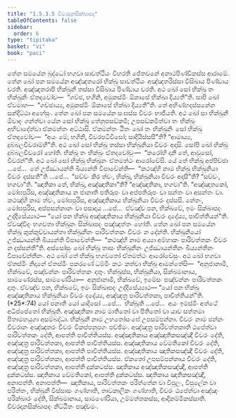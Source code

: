 ```yaml
---
title: "1.5.3.5 චීවරදානසික්ඛාපද"
tableOfContents: false
sidebar:
  order: 6
type: "tipitaka"
basket: "vi"
book: "paci"
---
```



<DynamicBreadcrumb />

<Division number="169" book="paci">

<Paragraph number="558" book="paci">
තේන සමයේන බුද්ධෝ භගවා සාවත්ථියං විහරති ජේතවනේ අනාථපිණ්ඩිකස්ස ආරාමේ. තේන ඛෝ පන සමයේන අඤ්ඤතරෝ භික්ඛු සාවත්ථියං අඤ්ඤතරිස්සා විසිඛාය පිණ්ඩාය චරති. අඤ්ඤතරාපි භික්ඛුනී තස්සා විසිඛාය පිණ්ඩාය චරති. අථ ඛෝ සෝ භික්ඛු තං භික්ඛුනිං ඒතදවෝච—  “ගච්ඡ, භගිනි, අමුකස්මිං ඕකාසේ භික්ඛා දිය්‍යතී”ති. සාපි ඛෝ ඒවමාහ—  “ගච්ඡාය්‍ය, අමුකස්මිං ඕකාසේ භික්ඛා දිය්‍යතී”ති. තේ අභිණ්හදස්සනේන සන්දිට්ඨා අහේසුං. තේන ඛෝ පන සමයේන සංඝස්ස චීවරං භාජීයති. අථ ඛෝ සා භික්ඛුනී ඕවාදං ගන්ත්වා යේන සෝ භික්ඛු තේනුපසඞ්කමි; උපසඞ්කමිත්වා තං භික්ඛුං අභිවාදේත්වා ඒකමන්තං අට්ඨාසි. ඒකමන්තං ඨිතං ඛෝ තං භික්ඛුනිං සෝ භික්ඛු ඒතදවෝච—  “අයං මේ, භගිනි, චීවරපටිවීසෝ; සාදියිස්සසී”ති? “ආමාය්‍ය, දුබ්බලචීවරාම්හී”ති.
</Paragraph>

<Paragraph number="559" book="paci">
අථ ඛෝ සෝ භික්ඛු තස්සා භික්ඛුනියා චීවරං අදාසි. සෝපි ඛෝ භික්ඛු දුබ්බලචීවරෝ හෝති. භික්ඛූ තං භික්ඛුං ඒතදවෝචුං—  “කරෝහි දානි තේ, ආවුසෝ, චීවරන්”ති. අථ ඛෝ සෝ භික්ඛු භික්ඛූනං ඒතමත්ථං ආරෝචේසි.
</Paragraph>

<Paragraph number="560" book="paci">
යේ තේ භික්ඛූ අප්පිච්ඡා …පේ…  තේ උජ්ඣායන්ති ඛිය්‍යන්ති විපාචේන්ති—  “කථඤ්හි නාම භික්ඛු භික්ඛුනියා චීවරං දස්සතී”ති …පේ…  “සච්චං කිර ත්වං, භික්ඛු, භික්ඛුනියා චීවරං අදාසී”ති? “සච්චං, භගවා”ති. “ඤාතිකා තේ, භික්ඛු, අඤ්ඤාතිකා”ති? “අඤ්ඤාතිකා, භගවා”ති. “අඤ්ඤාතකෝ, මෝඝපුරිස, අඤ්ඤාතිකාය න ජානාති පතිරූපං වා අප්පතිරූපං වා සන්තං වා අසන්තං වා. කථඤ්හි නාම ත්වං, මෝඝපුරිස, අඤ්ඤාතිකාය භික්ඛුනියා චීවරං දස්සසි. නේතං, මෝඝපුරිස, අප්පසන්නානං වා පසාදාය …පේ…  ඒවඤ්ච පන, භික්ඛවේ, ඉමං සික්ඛාපදං උද්දිසේය්‍යාථ—
</Paragraph>

<Paragraph number="561" book="paci">
<Emphasis>“යෝ පන භික්ඛු අඤ්ඤාතිකාය භික්ඛුනියා චීවරං දදේය්‍ය, පාචිත්තියන්”</Emphasis>ති.
</Paragraph>

<Paragraph number="562" book="paci">
ඒවඤ්චිදං භගවතා භික්ඛූනං සික්ඛාපදං පඤ්ඤත්තං හෝති.
</Paragraph>

</Division>
<Division number="170" book="paci">

<Paragraph number="563" book="paci">
තේන ඛෝ පන සමයේන භික්ඛූ කුක්කුච්චායන්තා භික්ඛුනීනං පාරිවත්තකං චීවරං න දේන්ති. භික්ඛුනියෝ උජ්ඣායන්ති ඛිය්‍යන්ති විපාචේන්ති—  “කථඤ්හි නාම අය්‍යා අම්හාකං පාරිවත්තකං චීවරං න දස්සන්තී”ති.
</Paragraph>

<Paragraph number="564" book="paci">
අස්සෝසුං ඛෝ භික්ඛූ තාසං භික්ඛුනීනං උජ්ඣායන්තීනං ඛිය්‍යන්තීනං විපාචේන්තීනං. අථ ඛෝ තේ භික්ඛූ භගවතෝ ඒතමත්ථං ආරෝචේසුං. අථ ඛෝ භගවා ඒතස්මිං නිදානේ ඒතස්මිං පකරණේ ධම්මිං කථං කත්වා භික්ඛූ ආමන්තේසි—  “අනුජානාමි, භික්ඛවේ, පඤ්චන්නං පාරිවත්තකං දාතුං. භික්ඛුස්ස, භික්ඛුනියා, සික්ඛමානාය, සාමණේරස්ස, සාමණේරියා—  අනුජානාමි, භික්ඛවේ, ඉමේසං පඤ්චන්නං පාරිවත්තකං දාතුං. ඒවඤ්ච පන, භික්ඛවේ, ඉමං සික්ඛාපදං උද්දිසේය්‍යාථ—
</Paragraph>

</Division>
<Division number="171" book="paci">

<Paragraph number="565" book="paci">
<Emphasis>“යෝ පන භික්ඛු අඤ්ඤාතිකාය භික්ඛුනියා චීවරං දදේය්‍ය, අඤ්ඤත්‍ර පාරිවත්තකා, පාචිත්තියන්”</Emphasis>ති. (*25*:<Emphasis>74</Emphasis>)
</Paragraph>

</Division>
<Division number="172" book="paci">

<Paragraph number="566" book="paci">
<Emphasis>යෝ පනා</Emphasis>ති යෝ යාදිසෝ …පේ…  <Emphasis>භික්ඛූ</Emphasis>ති …පේ…  අයං ඉමස්මිං අත්ථේ අධිප්පේතෝ භික්ඛූති.
</Paragraph>

<Paragraph number="567" book="paci">
<Emphasis>අඤ්ඤාතිකා</Emphasis> නාම මාතිතෝ වා පිතිතෝ වා යාව සත්තමා පිතාමහයුගා අසම්බද්ධා.
</Paragraph>

<Paragraph number="568" book="paci">
<Emphasis>භික්ඛුනී</Emphasis> නාම උභතෝසංඝේ උපසම්පන්නා.
</Paragraph>

<Paragraph number="569" book="paci">
<Emphasis>චීවරං</Emphasis> නාම ඡන්නං චීවරානං අඤ්ඤතරං චීවරං විකප්පනුපගං පච්ඡිමං.
</Paragraph>

<Paragraph number="570" book="paci">
<Emphasis>අඤ්ඤත්‍ර පාරිවත්තකා</Emphasis>ති ඨපේත්වා පාරිවත්තකං දේති, ආපත්ති පාචිත්තියස්ස.
</Paragraph>

</Division>
<Division number="173" book="paci">

<Paragraph number="571" book="paci">
අඤ්ඤාතිකාය අඤ්ඤාතිකසඤ්ඤී චීවරං දේති, අඤ්ඤත්‍ර පාරිවත්තකා, ආපත්ති පාචිත්තියස්ස. අඤ්ඤාතිකාය වේමතිකෝ චීවරං දේති, අඤ්ඤත්‍ර පාරිවත්තකා, ආපත්ති පාචිත්තියස්ස. අඤ්ඤාතිකාය ඤාතිකසඤ්ඤී චීවරං දේති, අඤ්ඤත්‍ර පාරිවත්තකා, ආපත්ති පාචිත්තියස්ස.
</Paragraph>

<Paragraph number="572" book="paci">
ඒකතෝ උපසම්පන්නාය චීවරං දේති, අඤ්ඤත්‍ර පාරිවත්තකා, ආපත්ති දුක්කටස්ස. ඤාතිකාය අඤ්ඤාතිකසඤ්ඤී, ආපත්ති දුක්කටස්ස. ඤාතිකාය වේමතිකෝ, ආපත්ති දුක්කටස්ස. ඤාතිකාය ඤාතිකසඤ්ඤී, අනාපත්ති.
</Paragraph>

</Division>
<Division number="174" book="paci">

<Paragraph number="573" book="paci">
අනාපත්ති—  ඤාතිකාය, පාරිවත්තකං පරිත්තේන වා විපුලං, විපුලේන වා පරිත්තං, භික්ඛුනී විස්සාසං ගණ්හාති, තාවකාලිකං ගණ්හාති, චීවරං ඨපේත්වා අඤ්ඤං පරික්ඛාරං දේති, සික්ඛමානාය, සාමණේරියා, උම්මත්තකස්ස, ආදිකම්මිකස්සාති.

</Paragraph>
</Division>

<Paragraph number="574" type="center" book="paci">
චීවරදානසික්ඛාපදං නිට්ඨිතං පඤ්චමං.
</Paragraph>